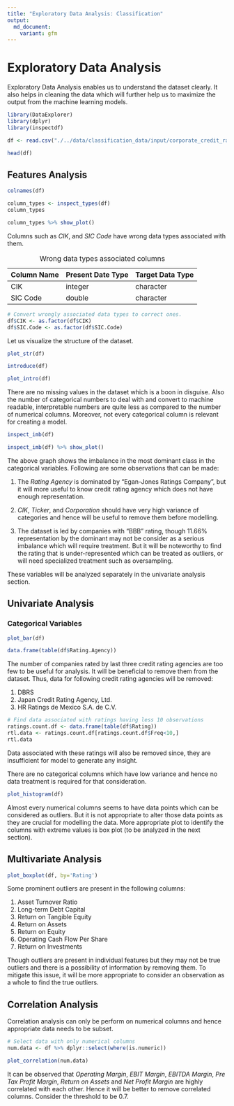 ```yaml
---
title: "Exploratory Data Analysis: Classification"
output:
  md_document:
    variant: gfm
---
```


# Exploratory Data Analysis

Exploratory Data Analysis enables us to understand the dataset clearly. It also helps in cleaning the data which will further help us to maximize the output from the machine learning models.

```r
library(DataExplorer)
library(dplyr)
library(inspectdf)
```

```r
df <- read.csv("./../data/classification_data/input/corporate_credit_rating.csv")
```

```r
head(df)
```

## Features Analysis

```r
colnames(df)
```

```r
column_types <- inspect_types(df)
column_types
```

```r
column_types %>% show_plot()
```

Columns such as *CIK*, and *SIC Code* have wrong data types associated with them.

| Column Name | Present Date Type | Target Data Type |
|-------------|-------------------|------------------|
| CIK         | integer           | character        |
| SIC Code    | double            | character        |

: Wrong data types associated columns

```r
# Convert wrongly associated data types to correct ones.
df$CIK <- as.factor(df$CIK)
df$SIC.Code <- as.factor(df$SIC.Code)
```

Let us visualize the structure of the dataset.

```r
plot_str(df)
```

```r
introduce(df)
```

```r
plot_intro(df)
```

There are no missing values in the dataset which is a boon in disguise. Also the number of categorical numbers to deal with and convert to machine readable, interpretable numbers are quite less as compared to the number of numerical columns. Moreover, not every categorical column is relevant for creating a model.

```r
inspect_imb(df)
```

```r
inspect_imb(df) %>% show_plot()
```

The above graph shows the imbalance in the most dominant class in the categorical variables. Following are some observations that can be made:

1.  The *Rating Agency* is dominated by "Egan-Jones Ratings Company", but it will more useful to know credit rating agency which does not have enough representation.

2.  *CIK*, *Ticker*, and *Corporation* should have very high variance of categories and hence will be useful to remove them before modelling.

3.  The dataset is led by companies with "BBB" rating, though 11.66% representation by the dominant may not be consider as a serious imbalance which will require treatment. But it will be noteworthy to find the rating that is under-represented which can be treated as outliers, or will need specialized treatment such as oversampling.

These variables will be analyzed separately in the univariate analysis section.

## Univariate Analysis

### Categorical Variables

```r
plot_bar(df)
```

```r
data.frame(table(df$Rating.Agency))
```

The number of companies rated by last three credit rating agencies are too few to be useful for analysis. It will be beneficial to remove them from the dataset. Thus, data for following credit rating agencies will be removed:

1.  DBRS
2.  Japan Credit Rating Agency, Ltd.
3.  HR Ratings de Mexico S.A. de C.V.

```r
# Find data associated with ratings having less 10 observations
ratings.count.df <- data.frame(table(df$Rating))
rtl.data <- ratings.count.df[ratings.count.df$Freq<10,]
rtl.data
```

Data associated with these ratings will also be removed since, they are insufficient for model to generate any insight.

There are no categorical columns which have low variance and hence no data treatment is required for that consideration.

```r
plot_histogram(df)
```

Almost every numerical columns seems to have data points which can be considered as outliers. But it is not appropriate to alter those data points as they are crucial for modelling the data. More appropriate plot to identify the columns with extreme values is box plot (to be analyzed in the next section).

## Multivariate Analysis

```r
plot_boxplot(df, by='Rating')
```

Some prominent outliers are present in the following columns:

1.  Asset Turnover Ratio
2.  Long-term Debt Capital
3.  Return on Tangible Equity
4.  Return on Assets
5.  Return on Equity
6.  Operating Cash Flow Per Share
7.  Return on Investments

Though outliers are present in individual features but they may not be true outliers and there is a possibility of information by removing them. To mitigate this issue, it will be more appropriate to consider an observation as a whole to find the true outliers.

## Correlation Analysis

Correlation analysis can only be perform on numerical columns and hence appropriate data needs to be subset.

```r
# Select data with only numerical columns
num.data <- df %>% dplyr::select(where(is.numeric))
```

```r
plot_correlation(num.data)
```

It can be observed that *Operating Margin*, *EBIT Margin*, *EBITDA Margin*, *Pre Tax Profit Margin*, *Return on Assets* and *Net Profit Margin* are highly correlated with each other. Hence it will be better to remove correlated columns. Consider the threshold to be 0.7.
